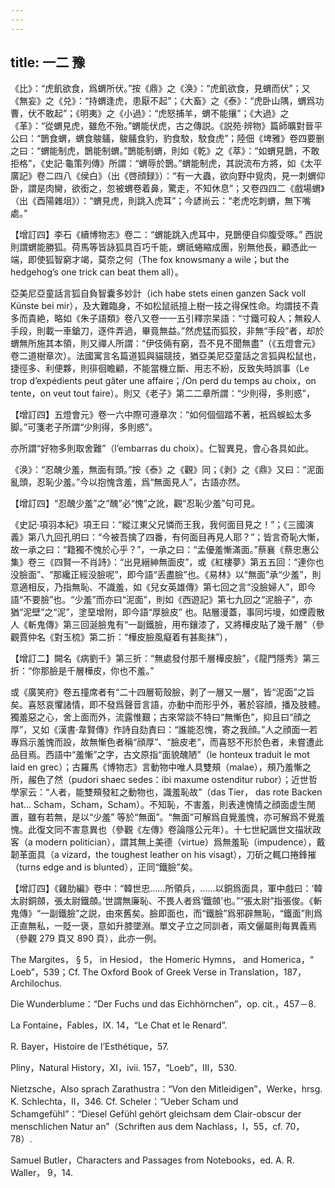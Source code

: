 ```yaml
---
---
---
```

title: 一二 豫
---




《比》：“虎飢欲食，爲蝟所伏。”按《鼎》之《涣》：“虎飢欲食，見蝟而伏”；又《無妄》之《兑》：“持蝟逢虎，患厭不起”；《大畜》之《泰》：“虎卧山隅，蝟爲功曹，伏不敢起”；《明夷》之《小過》：“虎怒捕羊，蝟不能攘”；《大過》之《革》：“從蝟見虎，雖危不殆。”蝟能伏虎，古之傳説。《説苑·辨物》篇師曠對晉平公曰：“鵲食蝟，蝟食鵔鸃，鵔鸃食豹，豹食駮，駮食虎”；陸佃《埤雅》卷四要删之曰：“蝟能制虎，鵲能制蝟。”鵲能制蝟，則如《乾》之《萃》：“如蝟見鵲，不敢拒格”，《史記·龜策列傳》所謂：“蝟辱於鵲。”蝟能制虎，其説流布方將，如《太平廣記》卷二四八《侯白》（出《啓顔録》）：“有一大蟲，欲向野中覓肉，見一刺蝟仰卧，謂是肉臠，欲銜之，忽被蝟卷着鼻，驚走，不知休息”；又卷四四二《戲場蝟》（出《酉陽雜俎》）：“蝟見虎，則跳入虎耳”；今諺尚云：“老虎吃刺蝟，無下嘴處。”

【增訂四】李石《續博物志》卷二：“蝟能跳入虎耳中，見鵲便自仰腹受啄。” 西説則謂蝟能勝狐。荷馬等皆詠狐具百巧千能，蝟祇蜷縮成團，别無他長，顧憑此一端，即使狐智窮才竭，莫奈之何（The fox knowsmany a wile；but the hedgehog’s one trick can beat them all）。

亞美尼亞童話言狐自負智囊多妙計（ich habe stets einen ganzen Sack voll Künste bei mir），及大難臨身，不如松鼠祇擅上樹一技之得保性命。均謂技不貴多而貴絶，略如《朱子語類》卷八又卷一一五引釋宗杲語：“寸鐵可殺人；無殺人手段，則載一車鎗刀，逐件弄過，畢竟無益。”然虎猛而狐狡，非無“手段”者，却於蝟無所施其本領，則又禪人所謂：“伊伎倆有窮，吾不見不聞無盡”（《五燈會元》卷二道樹章次）。法國寓言名篇道狐與貓競技，猶亞美尼亞童話之言狐與松鼠也，捷徑多、利便夥，則徘徊瞻顧，不能當機立斷、用志不紛，反致失時誤事（Le trop d’expédients peut gâter une affaire；/On perd du temps au choix，on tente，on veut tout faire）。則又《老子》第二二章所謂：“少則得，多則惑”，

【增訂四】五燈會元》卷一六中際可遵章次：“如何個個踏不著，衹爲蜈蚣太多脚。”可箋老子所謂“少則得，多則惑”。

亦所謂“好物多則取舍難”（l’embarras du choix）。仁智異見，會心各具如此。

《涣》：“忍醜少羞，無面有頭。”按《泰》之《觀》同；《剥》之《鼎》又曰：“泥面亂頭，忍恥少羞。”今以抱愧含羞，爲“無面見人”，古語亦然。

【增訂四】“忍醜少羞”之“醜”必“愧”之訛，觀“忍恥少羞”句可見。

《史記·項羽本紀》項王曰：“縱江東父兄憐而王我，我何面目見之！”；《三國演義》第八九回孔明曰：“今被吾擒了四番，有何面目再見人耶？”；皆言奇恥大慚，故一承之曰：“籍獨不愧於心乎？”，一承之曰：“孟優羞慚滿面。”蔡襄《蔡忠惠公集》卷三《四賢一不肖詩》：“出見縉紳無面皮”，或《紅樓夢》第五五回：“連你也没臉面”、“那纔正經没臉呢”，即今語“丢盡臉”也。《易林》以“無面”承“少羞”，則意適相反，乃指無恥、不識羞，如《兒女英雄傳》第七回之言“没臉婦人”，即今語“不要臉”也。“少羞”而亦曰“泥面”，則如《西遊記》第七九回之“泥臉子”，亦猶“泥壁”之“泥”，塗堊增附，即今語“厚臉皮” 也。貼層漫蓋，事同圬墁，如煙霞散人《斬鬼傳》第三回涎臉鬼有“一副鐵臉，用布鑲漆了，又將樺皮貼了幾千層”（參觀賈仲名《對玉梳》第二折：“樺皮臉風癡着有甚颩抹”），

【增訂二】闕名《病劉千》第三折：“無處發付那千層樺皮臉”，《龍門隱秀》第三折：“你那臉是千層樺皮，你也不羞。”

或《廣笑府》卷五撞席者有“二十四層筍殼臉，剥了一層又一層”，皆“泥面”之旨矣。喜怒哀懼諸情，即不發爲聲音言語，亦動中而形乎外，著於容顔，播及肢體。獨羞惡之心，舍上面而外，流露惟艱；古來常談不特曰“無慚色”，抑且曰“顔之厚”，又如《漢書·韋賢傳》作詩自劾責曰：“誰能忍愧，寄之我顔。”人之顔面一若專爲示羞愧而設，故無慚色者稱“顔厚”、“臉皮老”，而喜怒不形於色者，未嘗遭此品目焉。西語中“羞慚”之字，古文原指“面貌醜陋”（le honteux traduit le mot laid en grec）；古羅馬《博物志》言動物中唯人具雙頰（malae），頰乃羞慚之所，赧色了然（pudori shaec sedes：ibi maxume ostenditur rubor）；近世哲學家云：“人者，能雙頰發紅之動物也，識羞恥故”（das Tier， das rote Backen hat... Scham，Scham，Scham）。不知恥，不害羞，則表達愧情之顔面虚生閒置，雖有若無，是以“少羞” 等於“無面”。“無面”可解爲自覺羞愧，亦可解爲不覺羞愧。此復文同不害意異也（參觀《左傳》卷論隱公元年）。十七世紀諷世文描狀政客（a modern politician），謂其無上美德（virtue）爲無羞恥（impudence），戴韌革面具（a vizard，the toughest leather on his visagt），刀斫之輒口捲鋒摧（turns edge and is blunted），正同“鐵臉”矣。

【增訂四】《雞肋編》卷中：“韓世忠……所領兵，……以銅爲面具，軍中戲曰：‘韓太尉銅顩，張太尉鐵顩。’世謂無廉恥、不畏人者爲‘鐵顩’也。”“張太尉”指張俊。《斬鬼傳》“一副鐵臉”之説，由來舊矣。臉即面也，而“鐵臉”爲邪辟無恥，“鐵面”則爲正直無私，一貶一褒，意如升膝墜淵。單文孑立之同訓者，兩文儷屬則每異義焉（參觀 279 頁又 890 頁），此亦一例。

The Margites， § 5， in Hesiod， the Homeric Hymns， and Homerica，“ Loeb”，539；Cf. The Oxford Book of Greek Verse in Translation，187，Archilochus.

Die Wunderblume：“Der Fuchs und das Eichhörnchen”，op. cit.，457－8.

La Fontaine，Fables，IX. 14，“Le Chat et le Renard”.

R. Bayer，Histoire de l’Esthétique，57.

Pliny，Natural History，XI，ivii. 157，“Loeb”，III，530.

Nietzsche，Also sprach Zarathustra：“Von den Mitleidigen”，Werke，hrsg. K. Schlechta，II，346. Cf. Scheler：“Ueber Scham und Schamgefühl”：“Diesel Gefühl gehört gleichsam dem Clair-obscur der menschlichen Natur an”（Schriften aus dem Nachlass，I，55，cf. 70，78）.

Samuel Butler，Characters and Passages from Notebooks，ed. A. R. Waller， 9，14.